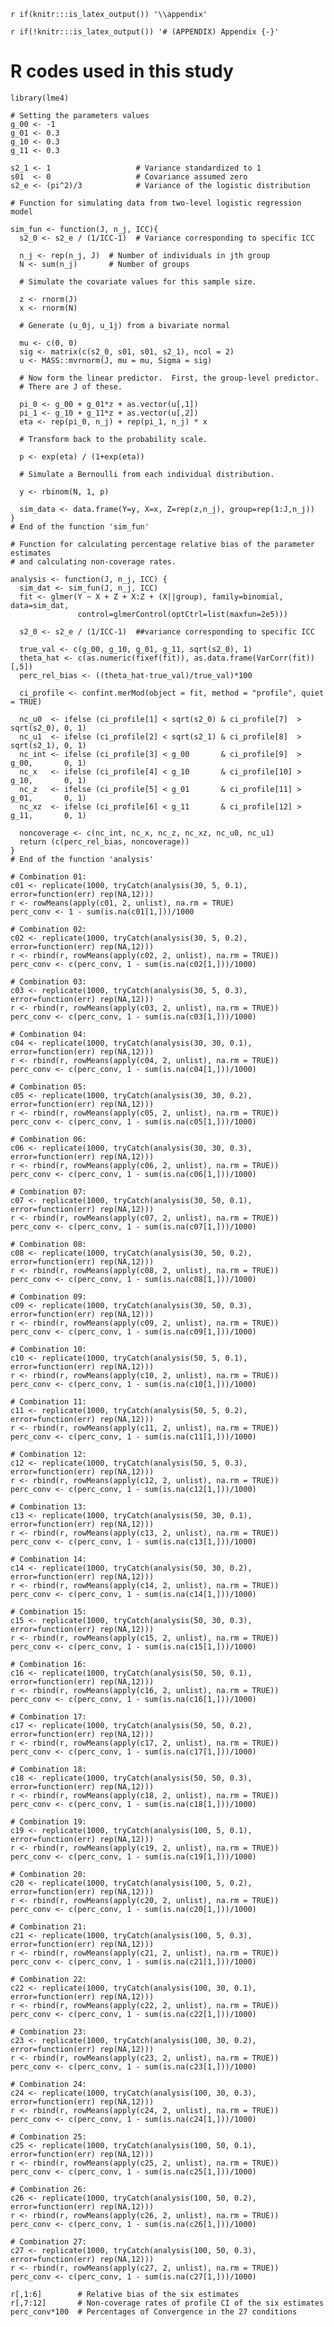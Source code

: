 `r if(knitr:::is_latex_output()) '\\appendix'`

`r if(!knitr:::is_latex_output()) '# (APPENDIX) Appendix {-}'` 

<!--
If you feel it necessary to include an appendix, it goes here.
-->


# R codes used in this study
\small
```
library(lme4)

# Setting the parameters values
g_00 <- -1
g_01 <- 0.3
g_10 <- 0.3
g_11 <- 0.3

s2_1 <- 1                   # Variance standardized to 1
s01  <- 0                   # Covariance assumed zero
s2_e <- (pi^2)/3            # Variance of the logistic distribution

# Function for simulating data from two-level logistic regression model

sim_fun <- function(J, n_j, ICC){
  s2_0 <- s2_e / (1/ICC-1)  # Variance corresponding to specific ICC
  
  n_j <- rep(n_j, J)  # Number of individuals in jth group
  N <- sum(n_j)       # Number of groups
  
  # Simulate the covariate values for this sample size.
  
  z <- rnorm(J)
  x <- rnorm(N)
  
  # Generate (u_0j, u_1j) from a bivariate normal 
  
  mu <- c(0, 0)
  sig <- matrix(c(s2_0, s01, s01, s2_1), ncol = 2)
  u <- MASS::mvrnorm(J, mu = mu, Sigma = sig)
  
  # Now form the linear predictor.  First, the group-level predictor. 
  # There are J of these.
  
  pi_0 <- g_00 + g_01*z + as.vector(u[,1])
  pi_1 <- g_10 + g_11*z + as.vector(u[,2])
  eta <- rep(pi_0, n_j) + rep(pi_1, n_j) * x
  
  # Transform back to the probability scale.
  
  p <- exp(eta) / (1+exp(eta))
  
  # Simulate a Bernoulli from each individual distribution.
  
  y <- rbinom(N, 1, p)
  
  sim_data <- data.frame(Y=y, X=x, Z=rep(z,n_j), group=rep(1:J,n_j))
}
# End of the function 'sim_fun'

# Function for calculating percentage relative bias of the parameter estimates
# and calculating non-coverage rates.

analysis <- function(J, n_j, ICC) {
  sim_dat <- sim_fun(J, n_j, ICC)
  fit <- glmer(Y ~ X + Z + X:Z + (X||group), family=binomial, data=sim_dat,
               control=glmerControl(optCtrl=list(maxfun=2e5)))
  
  s2_0 <- s2_e / (1/ICC-1)  ##variance corresponding to specific ICC
  
  true_val <- c(g_00, g_10, g_01, g_11, sqrt(s2_0), 1)
  theta_hat <- c(as.numeric(fixef(fit)), as.data.frame(VarCorr(fit))[,5])
  perc_rel_bias <- ((theta_hat-true_val)/true_val)*100
  
  ci_profile <- confint.merMod(object = fit, method = "profile", quiet = TRUE)
  
  nc_u0  <- ifelse (ci_profile[1] < sqrt(s2_0) & ci_profile[7]  > sqrt(s2_0), 0, 1)
  nc_u1  <- ifelse (ci_profile[2] < sqrt(s2_1) & ci_profile[8]  > sqrt(s2_1), 0, 1)
  nc_int <- ifelse (ci_profile[3] < g_00       & ci_profile[9]  > g_00,       0, 1)
  nc_x   <- ifelse (ci_profile[4] < g_10       & ci_profile[10] > g_10,       0, 1)
  nc_z   <- ifelse (ci_profile[5] < g_01       & ci_profile[11] > g_01,       0, 1)
  nc_xz  <- ifelse (ci_profile[6] < g_11       & ci_profile[12] > g_11,       0, 1)
  
  noncoverage <- c(nc_int, nc_x, nc_z, nc_xz, nc_u0, nc_u1)
  return (c(perc_rel_bias, noncoverage))
}
# End of the function 'analysis'

# Combination 01:
c01 <- replicate(1000, tryCatch(analysis(30, 5, 0.1), error=function(err) rep(NA,12)))
r <- rowMeans(apply(c01, 2, unlist), na.rm = TRUE)
perc_conv <- 1 - sum(is.na(c01[1,]))/1000

# Combination 02:
c02 <- replicate(1000, tryCatch(analysis(30, 5, 0.2), error=function(err) rep(NA,12)))
r <- rbind(r, rowMeans(apply(c02, 2, unlist), na.rm = TRUE))
perc_conv <- c(perc_conv, 1 - sum(is.na(c02[1,]))/1000)

# Combination 03:
c03 <- replicate(1000, tryCatch(analysis(30, 5, 0.3), error=function(err) rep(NA,12)))
r <- rbind(r, rowMeans(apply(c03, 2, unlist), na.rm = TRUE))
perc_conv <- c(perc_conv, 1 - sum(is.na(c03[1,]))/1000)

# Combination 04:
c04 <- replicate(1000, tryCatch(analysis(30, 30, 0.1), error=function(err) rep(NA,12)))
r <- rbind(r, rowMeans(apply(c04, 2, unlist), na.rm = TRUE))
perc_conv <- c(perc_conv, 1 - sum(is.na(c04[1,]))/1000)

# Combination 05:
c05 <- replicate(1000, tryCatch(analysis(30, 30, 0.2), error=function(err) rep(NA,12)))
r <- rbind(r, rowMeans(apply(c05, 2, unlist), na.rm = TRUE))
perc_conv <- c(perc_conv, 1 - sum(is.na(c05[1,]))/1000)

# Combination 06:
c06 <- replicate(1000, tryCatch(analysis(30, 30, 0.3), error=function(err) rep(NA,12)))
r <- rbind(r, rowMeans(apply(c06, 2, unlist), na.rm = TRUE))
perc_conv <- c(perc_conv, 1 - sum(is.na(c06[1,]))/1000)

# Combination 07:
c07 <- replicate(1000, tryCatch(analysis(30, 50, 0.1), error=function(err) rep(NA,12)))
r <- rbind(r, rowMeans(apply(c07, 2, unlist), na.rm = TRUE))
perc_conv <- c(perc_conv, 1 - sum(is.na(c07[1,]))/1000)

# Combination 08:
c08 <- replicate(1000, tryCatch(analysis(30, 50, 0.2), error=function(err) rep(NA,12)))
r <- rbind(r, rowMeans(apply(c08, 2, unlist), na.rm = TRUE))
perc_conv <- c(perc_conv, 1 - sum(is.na(c08[1,]))/1000)

# Combination 09:
c09 <- replicate(1000, tryCatch(analysis(30, 50, 0.3), error=function(err) rep(NA,12)))
r <- rbind(r, rowMeans(apply(c09, 2, unlist), na.rm = TRUE))
perc_conv <- c(perc_conv, 1 - sum(is.na(c09[1,]))/1000)

# Combination 10:
c10 <- replicate(1000, tryCatch(analysis(50, 5, 0.1), error=function(err) rep(NA,12)))
r <- rbind(r, rowMeans(apply(c10, 2, unlist), na.rm = TRUE))
perc_conv <- c(perc_conv, 1 - sum(is.na(c10[1,]))/1000)

# Combination 11:
c11 <- replicate(1000, tryCatch(analysis(50, 5, 0.2), error=function(err) rep(NA,12)))
r <- rbind(r, rowMeans(apply(c11, 2, unlist), na.rm = TRUE))
perc_conv <- c(perc_conv, 1 - sum(is.na(c11[1,]))/1000)

# Combination 12:
c12 <- replicate(1000, tryCatch(analysis(50, 5, 0.3), error=function(err) rep(NA,12)))
r <- rbind(r, rowMeans(apply(c12, 2, unlist), na.rm = TRUE))
perc_conv <- c(perc_conv, 1 - sum(is.na(c12[1,]))/1000)

# Combination 13:
c13 <- replicate(1000, tryCatch(analysis(50, 30, 0.1), error=function(err) rep(NA,12)))
r <- rbind(r, rowMeans(apply(c13, 2, unlist), na.rm = TRUE))
perc_conv <- c(perc_conv, 1 - sum(is.na(c13[1,]))/1000)

# Combination 14:
c14 <- replicate(1000, tryCatch(analysis(50, 30, 0.2), error=function(err) rep(NA,12)))
r <- rbind(r, rowMeans(apply(c14, 2, unlist), na.rm = TRUE))
perc_conv <- c(perc_conv, 1 - sum(is.na(c14[1,]))/1000)

# Combination 15:
c15 <- replicate(1000, tryCatch(analysis(50, 30, 0.3), error=function(err) rep(NA,12)))
r <- rbind(r, rowMeans(apply(c15, 2, unlist), na.rm = TRUE))
perc_conv <- c(perc_conv, 1 - sum(is.na(c15[1,]))/1000)

# Combination 16:
c16 <- replicate(1000, tryCatch(analysis(50, 50, 0.1), error=function(err) rep(NA,12)))
r <- rbind(r, rowMeans(apply(c16, 2, unlist), na.rm = TRUE))
perc_conv <- c(perc_conv, 1 - sum(is.na(c16[1,]))/1000)

# Combination 17:
c17 <- replicate(1000, tryCatch(analysis(50, 50, 0.2), error=function(err) rep(NA,12)))
r <- rbind(r, rowMeans(apply(c17, 2, unlist), na.rm = TRUE))
perc_conv <- c(perc_conv, 1 - sum(is.na(c17[1,]))/1000)

# Combination 18:
c18 <- replicate(1000, tryCatch(analysis(50, 50, 0.3), error=function(err) rep(NA,12)))
r <- rbind(r, rowMeans(apply(c18, 2, unlist), na.rm = TRUE))
perc_conv <- c(perc_conv, 1 - sum(is.na(c18[1,]))/1000)

# Combination 19:
c19 <- replicate(1000, tryCatch(analysis(100, 5, 0.1), error=function(err) rep(NA,12)))
r <- rbind(r, rowMeans(apply(c19, 2, unlist), na.rm = TRUE))
perc_conv <- c(perc_conv, 1 - sum(is.na(c19[1,]))/1000)

# Combination 20:
c20 <- replicate(1000, tryCatch(analysis(100, 5, 0.2), error=function(err) rep(NA,12)))
r <- rbind(r, rowMeans(apply(c20, 2, unlist), na.rm = TRUE))
perc_conv <- c(perc_conv, 1 - sum(is.na(c20[1,]))/1000)

# Combination 21:
c21 <- replicate(1000, tryCatch(analysis(100, 5, 0.3), error=function(err) rep(NA,12)))
r <- rbind(r, rowMeans(apply(c21, 2, unlist), na.rm = TRUE))
perc_conv <- c(perc_conv, 1 - sum(is.na(c21[1,]))/1000)

# Combination 22:
c22 <- replicate(1000, tryCatch(analysis(100, 30, 0.1), error=function(err) rep(NA,12)))
r <- rbind(r, rowMeans(apply(c22, 2, unlist), na.rm = TRUE))
perc_conv <- c(perc_conv, 1 - sum(is.na(c22[1,]))/1000)

# Combination 23:
c23 <- replicate(1000, tryCatch(analysis(100, 30, 0.2), error=function(err) rep(NA,12)))
r <- rbind(r, rowMeans(apply(c23, 2, unlist), na.rm = TRUE))
perc_conv <- c(perc_conv, 1 - sum(is.na(c23[1,]))/1000)

# Combination 24:
c24 <- replicate(1000, tryCatch(analysis(100, 30, 0.3), error=function(err) rep(NA,12)))
r <- rbind(r, rowMeans(apply(c24, 2, unlist), na.rm = TRUE))
perc_conv <- c(perc_conv, 1 - sum(is.na(c24[1,]))/1000)

# Combination 25:
c25 <- replicate(1000, tryCatch(analysis(100, 50, 0.1), error=function(err) rep(NA,12)))
r <- rbind(r, rowMeans(apply(c25, 2, unlist), na.rm = TRUE))
perc_conv <- c(perc_conv, 1 - sum(is.na(c25[1,]))/1000)

# Combination 26:
c26 <- replicate(1000, tryCatch(analysis(100, 50, 0.2), error=function(err) rep(NA,12)))
r <- rbind(r, rowMeans(apply(c26, 2, unlist), na.rm = TRUE))
perc_conv <- c(perc_conv, 1 - sum(is.na(c26[1,]))/1000)

# Combination 27:
c27 <- replicate(1000, tryCatch(analysis(100, 50, 0.3), error=function(err) rep(NA,12)))
r <- rbind(r, rowMeans(apply(c27, 2, unlist), na.rm = TRUE))
perc_conv <- c(perc_conv, 1 - sum(is.na(c27[1,]))/1000)

r[,1:6]        # Relative bias of the six estimates
r[,7:12]       # Non-coverage rates of profile CI of the six estimates
perc_conv*100  # Percentages of Convergence in the 27 conditions


```
<!--
# The Second Appendix, for Fun
-->